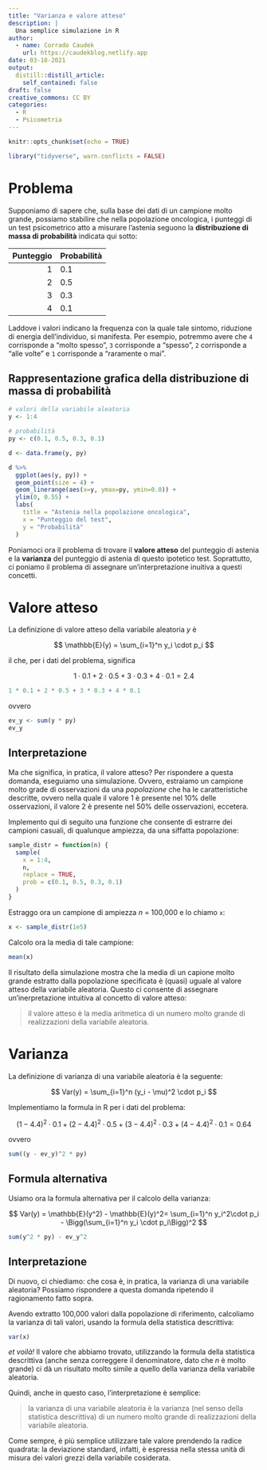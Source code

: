 ```yaml
---
title: "Varianza e valore atteso"
description: |
  Una semplice simulazione in R
author:
  - name: Corrado Caudek
    url: https://caudekblog.netlify.app
date: 03-18-2021
output:
  distill::distill_article:
    self_contained: false
draft: false
creative_commons: CC BY
categories:
  - R
  - Psicometria
---
```



```r
knitr::opts_chunk$set(echo = TRUE)
```

```r
library("tidyverse", warn.conflicts = FALSE)
```


# Problema

Supponiamo di sapere che, sulla base dei dati di un campione molto grande, possiamo stabilire che nella popolazione oncologica, i punteggi di un test psicometrico atto a misurare l'astenia seguono la __distribuzione di massa di probabilità__ indicata qui sotto:

         
| Punteggio | Probabilità |
|----------:|:------------|
| 1         | 0.1         |
| 2         | 0.5         |
| 3         | 0.3         |
| 4         | 0.1         |

Laddove i valori indicano la frequenza con la quale tale sintomo, riduzione di energia dell'individuo, si manifesta. Per esempio, potremmo avere che `4` corrisponde a "molto spesso", `3` corrisponde a "spesso", `2` corrisponde a "alle volte" e `1` corrisponde a "raramente o mai".  

## Rappresentazione grafica della distribuzione di massa di probabilità

```r
# valori della variabile aleatoria
y <- 1:4

# probabilità
py <- c(0.1, 0.5, 0.3, 0.1)

d <- data.frame(y, py)

d %>% 
  ggplot(aes(y, py)) +
  geom_point(size = 4) +
  geom_linerange(aes(x=y, ymax=py, ymin=0.0)) +
  ylim(0, 0.55) +
  labs(
    title = "Astenia nella popolazione oncologica",
    x = "Punteggio del test",
    y = "Probabilità"
  )
```


Poniamoci ora il problema di trovare il **valore atteso** del punteggio di astenia e la **varianza** del punteggio di astenia di questo ipotetico test.  Soprattutto, ci poniamo il problema di assegnare un'interpretazione inuitiva a questi concetti.


# Valore atteso

La definizione di valore atteso della variabile aleatoria $y$ è

$$
\mathbb{E}(y) = \sum_{i=1}^n y_i \cdot p_i
$$

il che, per i dati del problema, significa

$$
1 \cdot 0.1 + 2 \cdot 0.5 + 3 \cdot 0.3 + 4 \cdot 0.1 = 2.4
$$

```r
1 * 0.1 + 2 * 0.5 + 3 * 0.3 + 4 * 0.1
```
ovvero

```r
ev_y <- sum(y * py)
ev_y
```


## Interpretazione

Ma che significa, in pratica, il valore atteso?  Per rispondere a questa domanda, eseguiamo una simulazione.  Ovvero, estraiamo un campione molto grade di osservazioni da una *popolazione* che ha le caratteristiche descritte, ovvero nella quale il valore 1 è presente nel 10% delle osservazioni, il valore 2 è presente nel 50% delle osservazioni, eccetera. 

Implemento qui di seguito una funzione che consente di estrarre dei campioni casuali, di qualunque ampiezza, da una siffatta popolazione:

```r
sample_distr = function(n) { 
  sample(
    x = 1:4, 
    n, 
    replace = TRUE, 
    prob = c(0.1, 0.5, 0.3, 0.1)
  ) 
}
```

Estraggo ora un campione di ampiezza $n$ = 100,000 e lo chiamo `x`:

```r
x <- sample_distr(1e5)
```

Calcolo ora la media di tale campione:

```r
mean(x)
```

Il risultato della simulazione mostra che la media di un capione molto grande estratto dalla popolazione specificata è (quasi) uguale al valore atteso della variabile aleatoria. Questo ci consente di assegnare un'inerpretazione intuitiva al concetto di valore atteso:

> il valore atteso è la media aritmetica di un numero molto grande di realizzazioni della variabile aleatoria.


# Varianza

La definizione di varianza di una variabile aleatoria è la seguente:

$$
Var(y) = \sum_{i=1}^n (y_i - \mu)^2 \cdot p_i
$$

Implementiamo la formula in R per i dati del problema:

$$
(1 - 4.4)^2 \cdot 0.1 + (2 - 4.4)^2 \cdot 0.5 +(3 - 4.4)^2 \cdot 0.3 +(4 - 4.4)^2 \cdot 0.1 = 0.64
$$

ovvero 

```r
sum((y - ev_y)^2 * py)
```


## Formula alternativa

Usiamo ora la formula alternativa per il calcolo della varianza:

$$
Var(y) = \mathbb{E}(y^2) - \mathbb{E}(y)^2= \sum_{i=1}^n y_i^2\cdot p_i - \Bigg(\sum_{i=1}^n y_i \cdot p_i\Bigg)^2
$$

```r
sum(y^2 * py) - ev_y^2
```


## Interpretazione

Di nuovo, ci chiediamo: che cosa è, in pratica, la varianza di una variabile aleatoria? Possiamo rispondere a questa domanda ripetendo il ragionamento fatto sopra. 

Avendo extratto 100,000 valori dalla popolazione di riferimento, calcoliamo la varianza di tali valori, usando la formula della statistica descrittiva:

```r
var(x)
```

_et voilà!_ Il valore che abbiamo trovato, utilizzando la formula della statistica descrittiva (anche senza correggere il denominatore, dato che $n$ è molto grande) ci dà un risultato molto simile a quello della varianza della variabile aleatoria. 

Quindi, anche in questo caso, l'interpretazione è semplice: 

> la varianza di una variabile aleatoria è la varianza (nel senso della statistica descrittiva) di un numero molto grande di realizzazioni della variabile aleatoria.

Come sempre, è più semplice utilizzare tale valore prendendo la radice quadrata: la deviazione standard, infatti, è espressa nella stessa unità di misura dei valori grezzi della variabile cosiderata.


